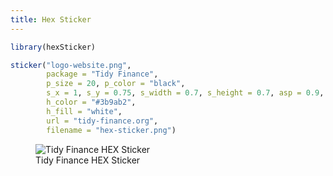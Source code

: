 ```yaml
---
title: Hex Sticker
---
```


```r
library(hexSticker)

sticker("logo-website.png", 
        package = "Tidy Finance", 
        p_size = 20, p_color = "black",
        s_x = 1, s_y = 0.75, s_width = 0.7, s_height = 0.7, asp = 0.9,
        h_color = "#3b9ab2",
        h_fill = "white",
        url = "tidy-finance.org",
        filename = "hex-sticker.png")
```

![Tidy Finance HEX Sticker](hex-sticker.png)

